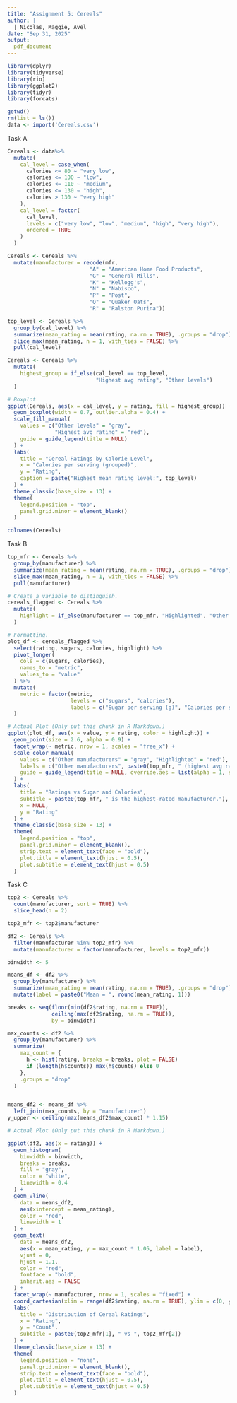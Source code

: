 ```yaml
---
title: "Assignment 5: Cereals"
author: |
  | Nicolas, Maggie, Avel
date: "Sep 31, 2025"
output:
  pdf_document
---
```


```r
library(dplyr)
library(tidyverse)
library(rio)
library(ggplot2)
library(tidyr)
library(forcats)

getwd()
rm(list = ls())
data <- import('Cereals.csv')
```


Task A
```r
Cereals <- data%>%
  mutate(
    cal_level = case_when(
      calories <= 80 ~ "very low",
      calories <= 100 ~ "low",
      calories <= 110 ~ "medium",
      calories <= 130 ~ "high",
      calories > 130 ~ "very high"
    ),
    cal_level = factor(
      cal_level,
      levels = c("very low", "low", "medium", "high", "very high"),
      ordered = TRUE
    )
  )

Cereals <- Cereals %>%
  mutate(manufacturer = recode(mfr,
                          "A" = "American Home Food Products",
                          "G" = "General Mills",
                          "K" = "Kellogg's",
                          "N" = "Nabisco",
                          "P" = "Post",
                          "Q" = "Quaker Oats",
                          "R" = "Ralston Purina"))

top_level <- Cereals %>%
  group_by(cal_level) %>%
  summarize(mean_rating = mean(rating, na.rm = TRUE), .groups = "drop") %>%
  slice_max(mean_rating, n = 1, with_ties = FALSE) %>%
  pull(cal_level)

Cereals <- Cereals %>%
  mutate(
    highest_group = if_else(cal_level == top_level,
                            "Highest avg rating", "Other levels")
  )

# Boxplot
ggplot(Cereals, aes(x = cal_level, y = rating, fill = highest_group)) +
  geom_boxplot(width = 0.7, outlier.alpha = 0.4) +
  scale_fill_manual(
    values = c("Other levels" = "gray",    
               "Highest avg rating" = "red"), 
    guide = guide_legend(title = NULL)
  ) +
  labs(
    title = "Cereal Ratings by Calorie Level",
    x = "Calories per serving (grouped)",
    y = "Rating",
    caption = paste("Highest mean rating level:", top_level)
  ) +
  theme_classic(base_size = 13) +
  theme(
    legend.position = "top",
    panel.grid.minor = element_blank()
  )

colnames(Cereals)
```

Task B

```r
top_mfr <- Cereals %>%
  group_by(manufacturer) %>%
  summarize(mean_rating = mean(rating, na.rm = TRUE), .groups = "drop") %>%
  slice_max(mean_rating, n = 1, with_ties = FALSE) %>%
  pull(manufacturer)

# Create a variable to distinguish.
cereals_flagged <- Cereals %>%
  mutate(
    highlight = if_else(manufacturer == top_mfr, "Highlighted", "Other manufacturers")
  )

# Formatting. 
plot_df <- cereals_flagged %>%
  select(rating, sugars, calories, highlight) %>%
  pivot_longer(
    cols = c(sugars, calories),
    names_to = "metric",
    values_to = "value"
  ) %>%
  mutate(
    metric = factor(metric,
                    levels = c("sugars", "calories"),
                    labels = c("Sugar per serving (g)", "Calories per serving"))
  )

# Actual Plot (Only put this chunk in R Markdown.)
ggplot(plot_df, aes(x = value, y = rating, color = highlight)) +
  geom_point(size = 2.6, alpha = 0.9) +
  facet_wrap(~ metric, nrow = 1, scales = "free_x") +
  scale_color_manual(
    values = c("Other manufacturers" = "gray", "Highlighted" = "red"),
    labels = c("Other manufacturers", paste0(top_mfr, " (highest avg rating)")),
    guide = guide_legend(title = NULL, override.aes = list(alpha = 1, size = 3))
  ) +
  labs(
    title = "Ratings vs Sugar and Calories",
    subtitle = paste0(top_mfr, " is the highest-rated manufacturer."),
    x = NULL,
    y = "Rating"
  ) +
  theme_classic(base_size = 13) +
  theme(
    legend.position = "top",
    panel.grid.minor = element_blank(),
    strip.text = element_text(face = "bold"),
    plot.title = element_text(hjust = 0.5),
    plot.subtitle = element_text(hjust = 0.5)
  )
```

Task C
```r
top2 <- Cereals %>%
  count(manufacturer, sort = TRUE) %>%
  slice_head(n = 2)

top2_mfr <- top2$manufacturer

df2 <- Cereals %>%
  filter(manufacturer %in% top2_mfr) %>%
  mutate(manufacturer = factor(manufacturer, levels = top2_mfr))

binwidth <- 5

means_df <- df2 %>%
  group_by(manufacturer) %>%
  summarize(mean_rating = mean(rating, na.rm = TRUE), .groups = "drop") %>%
  mutate(label = paste0("Mean = ", round(mean_rating, 1)))

breaks <- seq(floor(min(df2$rating, na.rm = TRUE)),
              ceiling(max(df2$rating, na.rm = TRUE)),
              by = binwidth)

max_counts <- df2 %>%
  group_by(manufacturer) %>%
  summarize(
    max_count = {
      h <- hist(rating, breaks = breaks, plot = FALSE)
      if (length(h$counts)) max(h$counts) else 0
    },
    .groups = "drop"
  )


means_df2 <- means_df %>%
  left_join(max_counts, by = "manufacturer")
y_upper <- ceiling(max(means_df2$max_count) * 1.15)

# Actual Plot (Only put this chunk in R Markdown.)

ggplot(df2, aes(x = rating)) +
  geom_histogram(
    binwidth = binwidth,
    breaks = breaks, 
    fill = "gray",
    color = "white",
    linewidth = 0.4
  ) +
  geom_vline(
    data = means_df2,
    aes(xintercept = mean_rating),
    color = "red",
    linewidth = 1
  ) +
  geom_text(
    data = means_df2,
    aes(x = mean_rating, y = max_count * 1.05, label = label),
    vjust = 0,
    hjust = 1.1,
    color = "red",
    fontface = "bold",
    inherit.aes = FALSE
  ) +
  facet_wrap(~ manufacturer, nrow = 1, scales = "fixed") +
  coord_cartesian(xlim = range(df2$rating, na.rm = TRUE), ylim = c(0, y_upper)) +
  labs(
    title = "Distribution of Cereal Ratings",
    x = "Rating",
    y = "Count",
    subtitle = paste0(top2_mfr[1], " vs ", top2_mfr[2])
  ) +
  theme_classic(base_size = 13) +
  theme(
    legend.position = "none",
    panel.grid.minor = element_blank(),
    strip.text = element_text(face = "bold"),
    plot.title = element_text(hjust = 0.5),
    plot.subtitle = element_text(hjust = 0.5)
  )
```

